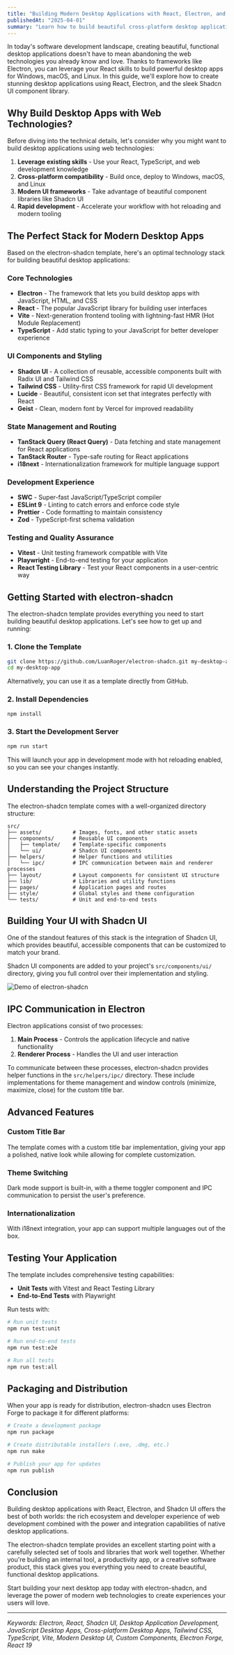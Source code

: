 ```yaml
---
title: "Building Modern Desktop Applications with React, Electron, and Shadcn UI"
publishedAt: "2025-04-01"
summary: "Learn how to build beautiful cross-platform desktop applications using React, Electron, and Shadcn UI."
---
```


In today's software development landscape, creating beautiful, functional desktop applications doesn't have to mean abandoning the web technologies you already know and love. Thanks to frameworks like Electron, you can leverage your React skills to build powerful desktop apps for Windows, macOS, and Linux. In this guide, we'll explore how to create stunning desktop applications using React, Electron, and the sleek Shadcn UI component library.

## Why Build Desktop Apps with Web Technologies?

Before diving into the technical details, let's consider why you might want to build desktop applications using web technologies:

1. **Leverage existing skills** - Use your React, TypeScript, and web development knowledge
2. **Cross-platform compatibility** - Build once, deploy to Windows, macOS, and Linux
3. **Modern UI frameworks** - Take advantage of beautiful component libraries like Shadcn UI
4. **Rapid development** - Accelerate your workflow with hot reloading and modern tooling

## The Perfect Stack for Modern Desktop Apps

Based on the electron-shadcn template, here's an optimal technology stack for building beautiful desktop applications:

### Core Technologies

- **Electron** - The framework that lets you build desktop apps with JavaScript, HTML, and CSS
- **React** - The popular JavaScript library for building user interfaces
- **Vite** - Next-generation frontend tooling with lightning-fast HMR (Hot Module Replacement)
- **TypeScript** - Add static typing to your JavaScript for better developer experience

### UI Components and Styling

- **Shadcn UI** - A collection of reusable, accessible components built with Radix UI and Tailwind CSS
- **Tailwind CSS** - Utility-first CSS framework for rapid UI development
- **Lucide** - Beautiful, consistent icon set that integrates perfectly with React
- **Geist** - Clean, modern font by Vercel for improved readability

### State Management and Routing

- **TanStack Query (React Query)** - Data fetching and state management for React applications
- **TanStack Router** - Type-safe routing for React applications
- **i18next** - Internationalization framework for multiple language support

### Development Experience

- **SWC** - Super-fast JavaScript/TypeScript compiler
- **ESLint 9** - Linting to catch errors and enforce code style
- **Prettier** - Code formatting to maintain consistency
- **Zod** - TypeScript-first schema validation

### Testing and Quality Assurance

- **Vitest** - Unit testing framework compatible with Vite
- **Playwright** - End-to-end testing for your application
- **React Testing Library** - Test your React components in a user-centric way

## Getting Started with electron-shadcn

The electron-shadcn template provides everything you need to start building beautiful desktop applications. Let's see how to get up and running:

### 1. Clone the Template

```bash
git clone https://github.com/LuanRoger/electron-shadcn.git my-desktop-app
cd my-desktop-app
```

Alternatively, you can use it as a template directly from GitHub.

### 2. Install Dependencies

```bash
npm install
```

### 3. Start the Development Server

```bash
npm run start
```

This will launch your app in development mode with hot reloading enabled, so you can see your changes instantly.

## Understanding the Project Structure

The electron-shadcn template comes with a well-organized directory structure:

```
src/
├── assets/          # Images, fonts, and other static assets
├── components/      # Reusable UI components
│   ├── template/    # Template-specific components
│   └── ui/          # Shadcn UI components
├── helpers/         # Helper functions and utilities
│   └── ipc/         # IPC communication between main and renderer processes
├── layout/          # Layout components for consistent UI structure
├── lib/             # Libraries and utility functions
├── pages/           # Application pages and routes
├── style/           # Global styles and theme configuration
└── tests/           # Unit and end-to-end tests
```

## Building Your UI with Shadcn UI

One of the standout features of this stack is the integration of Shadcn UI, which provides beautiful, accessible components that can be customized to match your brand.

Shadcn UI components are added to your project's `src/components/ui/` directory, giving you full control over their implementation and styling.

![Demo of electron-shadcn](https://raw.githubusercontent.com/LuanRoger/electron-shadcn/refs/heads/main/images/demo.gif)

## IPC Communication in Electron

Electron applications consist of two processes:

1. **Main Process** - Controls the application lifecycle and native functionality
2. **Renderer Process** - Handles the UI and user interaction

To communicate between these processes, electron-shadcn provides helper functions in the `src/helpers/ipc/` directory. These include implementations for theme management and window controls (minimize, maximize, close) for the custom title bar.

## Advanced Features

### Custom Title Bar

The template comes with a custom title bar implementation, giving your app a polished, native look while allowing for complete customization.

### Theme Switching

Dark mode support is built-in, with a theme toggler component and IPC communication to persist the user's preference.

### Internationalization

With i18next integration, your app can support multiple languages out of the box.

## Testing Your Application

The template includes comprehensive testing capabilities:

- **Unit Tests** with Vitest and React Testing Library
- **End-to-End Tests** with Playwright

Run tests with:

```bash
# Run unit tests
npm run test:unit

# Run end-to-end tests
npm run test:e2e

# Run all tests
npm run test:all
```

## Packaging and Distribution

When your app is ready for distribution, electron-shadcn uses Electron Forge to package it for different platforms:

```bash
# Create a development package
npm run package

# Create distributable installers (.exe, .dmg, etc.)
npm run make

# Publish your app for updates
npm run publish
```

## Conclusion

Building desktop applications with React, Electron, and Shadcn UI offers the best of both worlds: the rich ecosystem and developer experience of web development combined with the power and integration capabilities of native desktop applications.

The electron-shadcn template provides an excellent starting point with a carefully selected set of tools and libraries that work well together. Whether you're building an internal tool, a productivity app, or a creative software product, this stack gives you everything you need to create beautiful, functional desktop applications.

Start building your next desktop app today with electron-shadcn, and leverage the power of modern web technologies to create experiences your users will love.

---

_Keywords: Electron, React, Shadcn UI, Desktop Application Development, JavaScript Desktop Apps, Cross-platform Desktop Apps, Tailwind CSS, TypeScript, Vite, Modern Desktop UI, Custom Components, Electron Forge, React 19_
